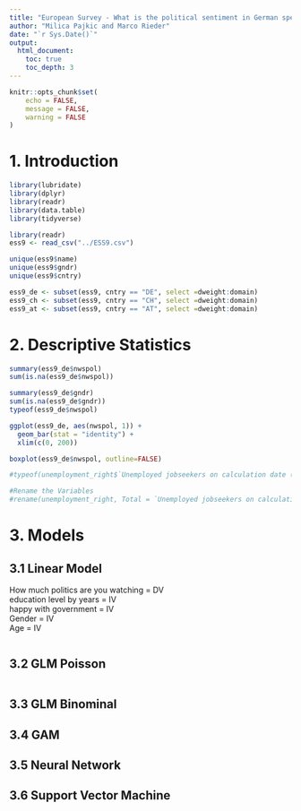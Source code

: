 ```yaml
---
title: "European Survey - What is the political sentiment in German speaking Countries Before Covid?"
author: "Milica Pajkic and Marco Rieder"
date: "`r Sys.Date()`"
output:
  html_document:
    toc: true
    toc_depth: 3
---
```


```r
knitr::opts_chunk$set(
	echo = FALSE,
	message = FALSE,
	warning = FALSE
)
```

# 1. Introduction

```r
library(lubridate)
library(dplyr)
library(readr)
library(data.table)
library(tidyverse)
```

```r
library(readr)
ess9 <- read_csv("../ESS9.csv")

```

```r
unique(ess9$name)
unique(ess9$gndr)
unique(ess9$cntry)
```

```r
ess9_de <- subset(ess9, cntry == "DE", select =dweight:domain)
ess9_ch <- subset(ess9, cntry == "CH", select =dweight:domain)
ess9_at <- subset(ess9, cntry == "AT", select =dweight:domain)
```

# 2. Descriptive Statistics

```r
summary(ess9_de$nwspol)
sum(is.na(ess9_de$nwspol))
```

```r
summary(ess9_de$gndr)
sum(is.na(ess9_de$gndr))
typeof(ess9_de$nwspol)
```

```r
ggplot(ess9_de, aes(nwspol, 1)) +
  geom_bar(stat = "identity") + 
  xlim(c(0, 200))
```

```r
boxplot(ess9_de$nwspol, outline=FALSE)
```

```r
#typeof(unemployment_right$`Unemployed jobseekers on calculation date (number) Total`)

#Rename the Variables
#rename(unemployment_right, Total = `Unemployed jobseekers on calculation date (number) Total`)
```

# 3. Models

## 3.1 Linear Model

How much politics are you watching = DV\
education level by years = IV\
happy with government = IV\
Gender = IV\
Age = IV

```r

```

## 3.2 GLM Poisson 

```r

```


## 3.3 GLM Binominal 

## 3.4 GAM 

## 3.5 Neural Network 

## 3.6 Support Vector Machine
